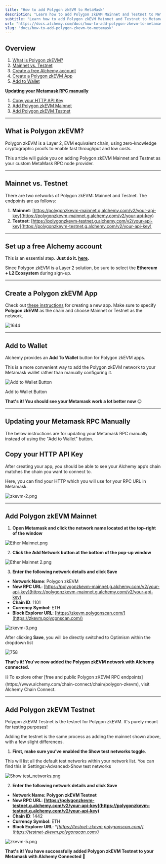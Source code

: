 ```yaml
---
title: "How to add Polygon zkEVM to MetaMask"
description: "Learn how to add Polygon zkEVM Mainnet and Testnet to Metamask with your custom RPC endpoint."
subtitle: "Learn how to add Polygon zkEVM Mainnet and Testnet to Metamask with your custom RPC endpoint."
url: "https://docs.alchemy.com/docs/how-to-add-polygon-zkevm-to-metamask"
slug: "docs/how-to-add-polygon-zkevm-to-metamask"
---
```


## Overview

1. [What is Polygon zkEVM?](#what-is-polygon-zkevm)
2. [Mainnet vs. Testnet](#mainnet-vs.-testnet)
3. [Create a free Alchemy account](https://dashboard.alchemy.com/)
4. [Create a Polygon zkEVM App](#create-a-polygon-zkevm-app)
5. [Add to Wallet](#add-to-wallet)

**[Updating your Metamask RPC manually](#updating-your-metamask-rpc-manually)**

1. [Copy your HTTP API Key](#copy-your-http-api-key)
2. [Add Polygon zkEVM Mainnet](#add-polygon-zkevm-mainnet)
3. [Add Polygon zkEVM Testnet](#add-polygon-zkevm-testnet)

***

## What is Polygon zkEVM?

Polygon zkEVM is a Layer 2, EVM equivalent chain, using zero-knowledge cryptographic proofs to enable fast throughput and low costs.

This article will guide you on adding Polygon zkEVM Mainnet and Testnet as your custom MetaMask RPC node provider.

***

## Mainnet vs. Testnet

There are two networks of Polygon zkEVM: Mainnet and Testnet. The endpoints are as follows:

1. **Mainnet**: [https://polygonzkevm-mainnet.g.alchemy.com/v2/your-api-key](https://polygonzkevm-mainnet.g.alchemy.com/v2/your-api-key)
2. **Testnet**: [https://polygonzkevm-testnet.g.alchemy.com/v2/your-api-key](https://polygonzkevm-testnet.g.alchemy.com/v2/your-api-key)

***

## Set up a free Alchemy account

This is an essential step. **Just do it. [here](https://dashboard.alchemy.com/).**

Since Polygon zkEVM is a Layer 2 solution, be sure to select the **Ethereum + L2 Ecosystem** during sign-up.

***

## Create a Polygon zkEVM App

Check out [these instructions](https://docs.alchemy.com/alchemy/introduction/getting-started#1.create-an-alchemy-key) for creating a new app. Make sure to specify **Polygon zkEVM** as the chain and choose Mainnet or Testnet as the network.

![1644](822091a-zkevm-1.png "zkevm-1.png")

***

## Add to Wallet

Alchemy provides an **Add To Wallet** button for Polygon zkEVM apps.

This is a more convenient way to add the Polygon zkEVM network to your Metamask wallet rather than manually configuring it.

![Add to Wallet Button](3de8446-image.png)

Add to Wallet Button

**That's it! You should see your Metamask work a lot better now** 😉

***

## Updating your Metamask RPC Manually

The below instructions are for updating your Metamask RPC manually instead of using the "Add to Wallet" button.

## Copy your HTTP API Key

After creating your app, you should be able to see your Alchemy app’s chain matches the chain you want to connect to.

Here, you can find your HTTP which you will use for your RPC URL in Metamask.

![](614f22c-zkevm-2.png "zkevm-2.png")

***

## Add Polygon zkEVM Mainnet

1. **Open Metamask and click the network name located at the top-right of the window**

![](eec1483-Ether_Mainnet.png "Ether Mainnet.png")

2. **Click the Add Network button at the bottom of the pop-up window**

![](d025cdf-Ether_Mainnet_2.png "Ether Mainnet 2.png")

3. **Enter the following network details and click Save**

* **Network Name**: Polygon zkEVM
* **New RPC URL**: [https://polygonzkevm-mainnet.g.alchemy.com/v2/your-api-key](https://polygonzkevm-mainnet.g.alchemy.com/v2/your-api-key)
* **Chain ID**: 1101
* **Currency Symbol**: ETH
* **Block Explorer URL**: [https://zkevm.polygonscan.com/](https://zkevm.polygonscan.com/)

![](6dae5cb-zkevm-3.png "zkevm-3.png")

After clicking **Save**, you will be directly switched to Optimism within the dropdown list

![758](8acfbb7-zkevm-4.png "zkevm-4.png")

**That's it! You've now added the Polygon zkEVM network with Alchemy connected.**

<Info>
  ⛓️ To explore other [free and public Polygon zKEVM RPC endpoints](https://www.alchemy.com/chain-connect/chain/polygon-zkevm), visit Alchemy Chain Connect.
</Info>

***

## Add Polygon zkEVM Testnet

Polygon zkEVM Testnet is the testnet for Polygon zkEVM. It's purely meant for testing purposes!

Adding the testnet is the same process as adding the mainnet shown above, with a few slight differences.

1. **First, make sure you’ve enabled the Show test networks toggle**.

This will list all the default test networks within your network list. You can find this in Settings>Advanced>Show test networks

![](cc21d83-Show_test_networks.png "Show test_networks.png")

2. **Enter the following network details and click Save**

* **Network Name: Polygon zkEVM Testnet**
* **New RPC URL**: **[https://polygonzkevm-testnet.g.alchemy.com/v2/your-api-key](https://polygonzkevm-testnet.g.alchemy.com/v2/your-api-key)**
* **Chain ID**: 1442
* **Currency Symbol**: ETH
* **Block Explorer URL**: \**[https://testnet-zkevm.polygonscan.com/](https://testnet-zkevm.polygonscan.com/)*

![](8e90d5d-zkevm-5.png "zkevm-5.png")

**That's it! You have successfully added Polygon zkEVM Testnet to your Metamask with Alchemy Connected 🎉**
